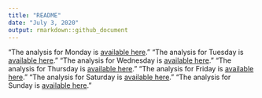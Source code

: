 ```yaml
---
title: "README"
date: "July 3, 2020"
output: rmarkdown::github_document
---
```


"The analysis for Monday is [available here](Monday.md)."
"The analysis for Tuesday is [available here](Tuesday.md)."
"The analysis for Wednesday is [available here](Wednesday.md)."
"The analysis for Thursday is [available here](Thursday.md)."
"The analysis for Friday is [available here](Friday.md)."
"The analysis for Saturday is [available here](Saturday.md)."
"The analysis for Sunday is [available here](Sunday.md)."

